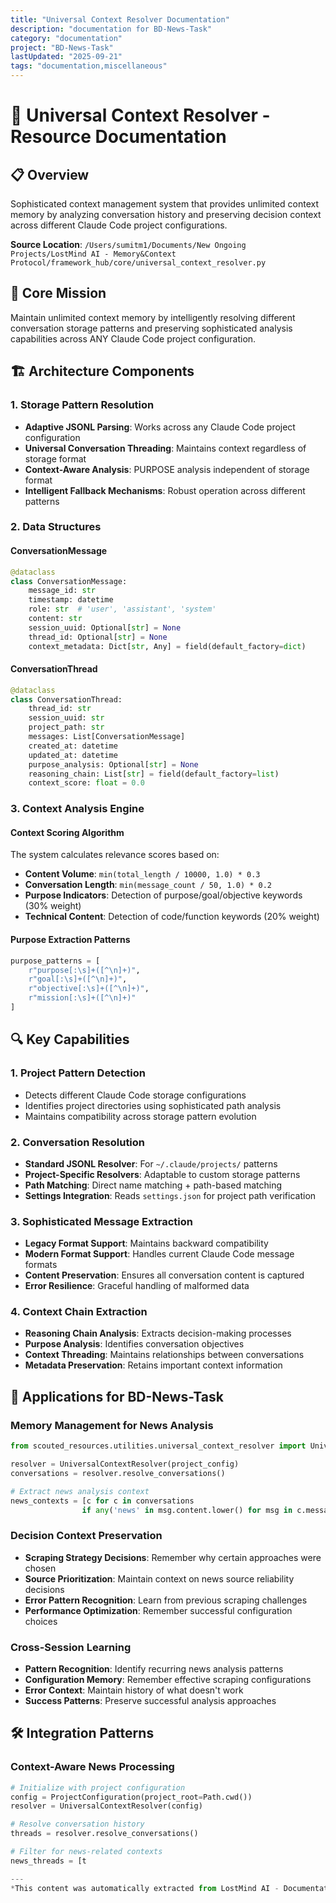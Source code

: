 ```yaml
---
title: "Universal Context Resolver Documentation"
description: "documentation for BD-News-Task"
category: "documentation"
project: "BD-News-Task"
lastUpdated: "2025-09-21"
tags: "documentation,miscellaneous"
---
```


# 🧠 Universal Context Resolver - Resource Documentation

## 📋 **Overview**
Sophisticated context management system that provides unlimited context memory by analyzing conversation history and preserving decision context across different Claude Code project configurations.

**Source Location**: `/Users/sumitm1/Documents/New Ongoing Projects/LostMind AI - Memory&Context Protocol/framework_hub/core/universal_context_resolver.py`

## 🎯 **Core Mission**
Maintain unlimited context memory by intelligently resolving different conversation storage patterns and preserving sophisticated analysis capabilities across ANY Claude Code project configuration.

## 🏗️ **Architecture Components**

### **1. Storage Pattern Resolution**
- **Adaptive JSONL Parsing**: Works across any Claude Code project configuration
- **Universal Conversation Threading**: Maintains context regardless of storage format
- **Context-Aware Analysis**: PURPOSE analysis independent of storage format
- **Intelligent Fallback Mechanisms**: Robust operation across different patterns

### **2. Data Structures**

#### **ConversationMessage**
```python
@dataclass
class ConversationMessage:
    message_id: str
    timestamp: datetime
    role: str  # 'user', 'assistant', 'system'
    content: str
    session_uuid: Optional[str] = None
    thread_id: Optional[str] = None
    context_metadata: Dict[str, Any] = field(default_factory=dict)
```

#### **ConversationThread**
```python
@dataclass
class ConversationThread:
    thread_id: str
    session_uuid: str
    project_path: str
    messages: List[ConversationMessage]
    created_at: datetime
    updated_at: datetime
    purpose_analysis: Optional[str] = None
    reasoning_chain: List[str] = field(default_factory=list)
    context_score: float = 0.0
```

### **3. Context Analysis Engine**

#### **Context Scoring Algorithm**
The system calculates relevance scores based on:
- **Content Volume**: `min(total_length / 10000, 1.0) * 0.3`
- **Conversation Length**: `min(message_count / 50, 1.0) * 0.2` 
- **Purpose Indicators**: Detection of purpose/goal/objective keywords (30% weight)
- **Technical Content**: Detection of code/function keywords (20% weight)

#### **Purpose Extraction Patterns**
```python
purpose_patterns = [
    r"purpose[:\s]+([^\n]+)",
    r"goal[:\s]+([^\n]+)", 
    r"objective[:\s]+([^\n]+)",
    r"mission[:\s]+([^\n]+)"
]
```

## 🔍 **Key Capabilities**

### **1. Project Pattern Detection**
- Detects different Claude Code storage configurations
- Identifies project directories using sophisticated path analysis
- Maintains compatibility across storage pattern evolution

### **2. Conversation Resolution**
- **Standard JSONL Resolver**: For `~/.claude/projects/` patterns
- **Project-Specific Resolvers**: Adaptable to custom storage patterns
- **Path Matching**: Direct name matching + path-based matching
- **Settings Integration**: Reads `settings.json` for project path verification

### **3. Sophisticated Message Extraction**
- **Legacy Format Support**: Maintains backward compatibility
- **Modern Format Support**: Handles current Claude Code message formats
- **Content Preservation**: Ensures all conversation content is captured
- **Error Resilience**: Graceful handling of malformed data

### **4. Context Chain Extraction**
- **Reasoning Chain Analysis**: Extracts decision-making processes
- **Purpose Analysis**: Identifies conversation objectives
- **Context Threading**: Maintains relationships between conversations
- **Metadata Preservation**: Retains important context information

## 🎯 **Applications for BD-News-Task**

### **Memory Management for News Analysis**
```python
from scouted_resources.utilities.universal_context_resolver import UniversalContextResolver

resolver = UniversalContextResolver(project_config)
conversations = resolver.resolve_conversations()

# Extract news analysis context
news_contexts = [c for c in conversations 
                if any('news' in msg.content.lower() for msg in c.messages)]
```

### **Decision Context Preservation**
- **Scraping Strategy Decisions**: Remember why certain approaches were chosen
- **Source Prioritization**: Maintain context on news source reliability decisions
- **Error Pattern Recognition**: Learn from previous scraping challenges
- **Performance Optimization**: Remember successful configuration choices

### **Cross-Session Learning**
- **Pattern Recognition**: Identify recurring news analysis patterns
- **Configuration Memory**: Remember effective scraping configurations
- **Error Context**: Maintain history of what doesn't work
- **Success Patterns**: Preserve successful analysis approaches

## 🛠️ **Integration Patterns**

### **Context-Aware News Processing**
```python
# Initialize with project configuration
config = ProjectConfiguration(project_root=Path.cwd())
resolver = UniversalContextResolver(config)

# Resolve conversation history
threads = resolver.resolve_conversations()

# Filter for news-related contexts
news_threads = [t

---
*This content was automatically extracted from LostMind AI - Documentation Site. For the most up-to-date information, refer to the source project.*
